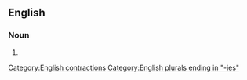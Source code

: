 ==English==

===Noun===
{{head|en|noun form}}

# {{plural of|ha'penny|lang=en}}

[[Category:English contractions]]
[[Category:English plurals ending in "-ies"]]